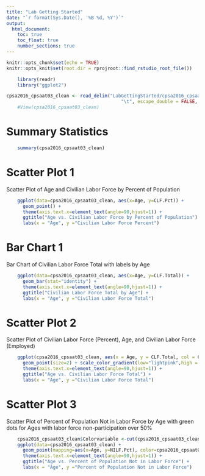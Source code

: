 ```yaml
---
title: "Lab Getting Started"
date: "`r format(Sys.Date(), '%B %d, %Y')`"
output: 
  html_document:
    toc: true
    toc_float: true
    number_sections: true
---
```


```r
knitr::opts_chunk$set(echo = TRUE)
knitr::opts_knit$set(root.dir = rprojroot::find_rstudio_root_file())
```

``` r
	library(readr)
	library("ggplot2")

cpsa2016_cpsaat03_clean <- read_delim("LabGettingStarted/cpsa2016_cpsaat03_clean.csv", 
	                                      "\t", escape_double = FALSE, trim_ws = TRUE)
	#View(cpsa2016_cpsaat03_clean)
```

# Summary Statistics

``` r
	summary(cpsa2016_cpsaat03_clean)
```

# Scatter Plot 1

Scatter Plot of Age and Civilian Labor Force by Percent of Population

``` r
	
	ggplot(data=cpsa2016_cpsaat03_clean, aes(x=Age, y=CLF.Pct)) +
	  geom_point() + 
	  theme(axis.text.x=element_text(angle=90,hjust=1)) +
	  ggtitle("Age vs. Civilian Labor Force by Percent of Population") +
	  labs(x = "Age", y ="Civilian Labor Force Percent") 
```

# Bar Chart 1

Bar Chart of Civilian Labor Force Total with labels by Age

``` r
	ggplot(data=cpsa2016_cpsaat03_clean, aes(x=Age, y=CLF.Total)) + 
	  geom_bar(stat="identity") + 
	  theme(axis.text.x=element_text(angle=90,hjust=1)) +
	  ggtitle("Civilian Labor Force Total by Age") +
	  labs(x = "Age", y ="Civilian Labor Force Total")
```

# Scatter Plot 2

Scatter Plot of Civilian Labor Force (Percent), Age, and Civilian Labor Force (Employed) 

``` r
	ggplot(cpsa2016_cpsaat03_clean, aes(x = Age, y = CLF.Total, col = CLF.Pct)) +
	  geom_point(size=2) + scale_color_gradient(low="lightpink",high = "darkred") +
	  theme(axis.text.x=element_text(angle=90,hjust=1)) +
	  ggtitle("Age vs. Civilian Labor Force Total") +
	  labs(x = "Age", y ="Civilian Labor Force Total")
```

# Scatter Plot 3

Scatter Plot of Percent of Population Not in Labor Force by Age with green dots for Ages with labor force   non-participation over 50%

``` r

	cpsa2016_cpsaat03_clean$Colorvariable <-cut(cpsa2016_cpsaat03_clean$NILF.Pct, breaks=c(-Inf, 50, Inf), labels=c("black", "green"))
	ggplot(data=cpsa2016_cpsaat03_clean) +
	  geom_point(mapping=aes(x=Age, y=NILF.Pct), color=cpsa2016_cpsaat03_clean$Colorvariable) + 
	  theme(axis.text.x=element_text(angle=90,hjust=1)) +
	  ggtitle("Age vs. Percent of Population Not in Labor Force") +
	  labs(x = "Age", y ="Percent of Population Not in Labor Force")
```
